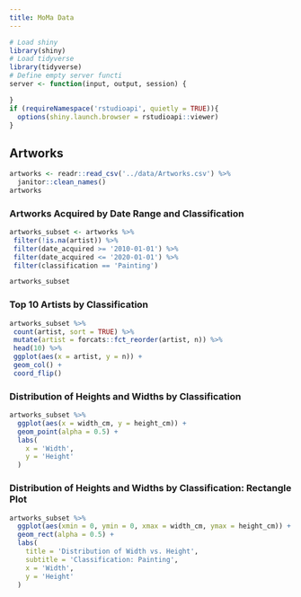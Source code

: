```yaml
---
title: MoMa Data
---
```


```r
# Load shiny
library(shiny)
# Load tidyverse
library(tidyverse)
# Define empty server functi
server <- function(input, output, session) {

}
if (requireNamespace('rstudioapi', quietly = TRUE)){
  options(shiny.launch.browser = rstudioapi::viewer)
}
```


## Artworks

```r
artworks <- readr::read_csv('../data/Artworks.csv') %>% 
  janitor::clean_names()
artworks
```

### Artworks Acquired by Date Range and Classification

```r
artworks_subset <- artworks %>% 
 filter(!is.na(artist)) %>% 
 filter(date_acquired >= '2010-01-01') %>% 
 filter(date_acquired <= '2020-01-01') %>% 
 filter(classification == 'Painting')

artworks_subset
```

### Top 10 Artists by Classification

```r
artworks_subset %>% 
 count(artist, sort = TRUE) %>%
 mutate(artist = forcats::fct_reorder(artist, n)) %>% 
 head(10) %>% 
 ggplot(aes(x = artist, y = n)) +
 geom_col() +
 coord_flip()  
```

### Distribution of Heights and Widths by Classification

```r
artworks_subset %>% 
  ggplot(aes(x = width_cm, y = height_cm)) +
  geom_point(alpha = 0.5) +
  labs(
    x = 'Width',
    y = 'Height'
  )
```
### Distribution of Heights and Widths by Classification: Rectangle Plot

```r
artworks_subset %>% 
  ggplot(aes(xmin = 0, ymin = 0, xmax = width_cm, ymax = height_cm)) +
  geom_rect(alpha = 0.5) +
  labs(
    title = 'Distribution of Width vs. Height',
    subtitle = 'Classification: Painting',
    x = 'Width',
    y = 'Height'
  )
```
